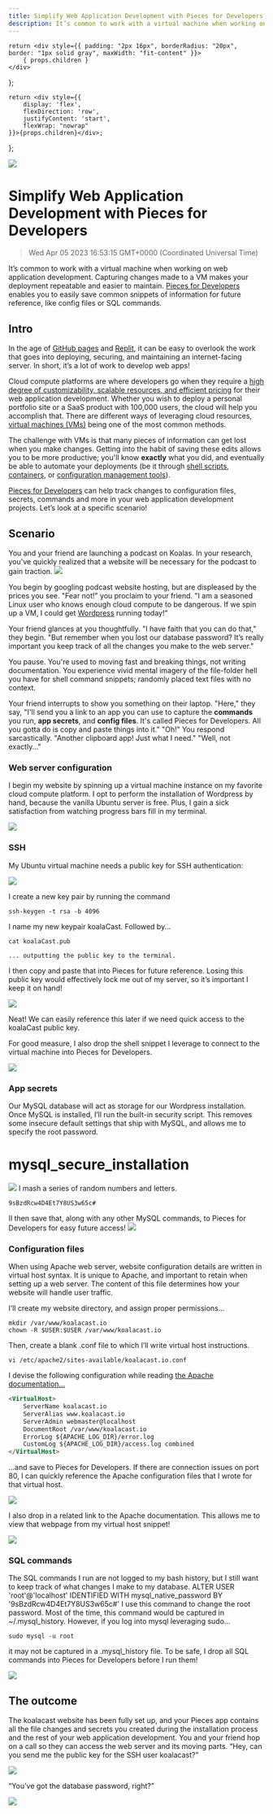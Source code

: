 ```yaml
---
title: Simplify Web Application Development with Pieces for Developers
description: It’s common to work with a virtual machine when working on web application development. Capturing changes made to a VM makes your deployment repeatable and easier to maintain. Pieces for Developers enables you to easily save common snippets of information for future reference, like config files or SQL commands.
---
```


    return <div style={{ padding: "2px 16px", borderRadius: "20px", border: "1px solid gray", maxWidth: "fit-content" }}>
        { props.children }
    </div>
};

    return <div style={{
        display: 'flex',
        flexDirection: 'row',
        justifyContent: 'start',
        flexWrap: "nowrap"
    }}>{props.children}</div>;

};

<link rel="canonical" href="https://code.pieces.app/blog/simplify-web-application-development-pieces" />

![](https://uploads-ssl.webflow.com/6143afec68f555387049efb3/62f2c54d562f4712cd6a9b37_easier-way-to-develop.jpg)

# Simplify Web Application Development with Pieces for Developers
> Wed Apr 05 2023 16:53:15 GMT+0000 (Coordinated Universal Time)

It’s common to work with a virtual machine when working on web application development. Capturing changes made to a VM makes your deployment repeatable and easier to maintain. <a href="https://pieces.app/"> Pieces for Developers</a> enables you to easily save common snippets of information for future reference, like config files or SQL commands.

## Intro
In the age of <a href="https://pages.github.com/" target="_blank"> GitHub pages</a> and <a href="https://replit.com/" target="_blank"> Replit</a>, it can be easy to overlook the work that goes into deploying, securing, and maintaining an internet-facing server. In short, it’s a lot of work to develop web apps!

Cloud compute platforms are where developers go when they require a <a href="https://www.atlassian.com/continuous-delivery/principles/cloud-computing" target="_blank"> high degree of customizability, scalable resources, and efficient pricing</a> for their web application development. Whether you wish to deploy a personal portfolio site or a SaaS product with 100,000 users, the cloud will help you accomplish that. There are different ways of leveraging cloud resources, <a href="https://azure.microsoft.com/en-us/overview/what-is-a-virtual-machine/" target="_blank"> virtual machines (VMs)</a> being one of the most common methods.

The challenge with VMs is that many pieces of information can get lost when you make changes. Getting into the habit of saving these edits allows you to be more productive; you'll know **exactly** what you did, and eventually be able to automate your deployments (be it through <a href="https://www.shellscript.sh/" target="_blank"> shell scripts</a>, <a href="https://www.docker.com/resources/what-container" target="_blank"> containers</a>, or <a href="https://en.wikipedia.org/wiki/Configuration_management#Operating_system_configuration_management" target="_blank"> configuration management tools</a>).

<a href="https://pieces.app/"> Pieces for Developers</a> can help track changes to configuration files, secrets, commands and more in your web application development projects. Let’s look at a specific scenario!

## Scenario
You and your friend are launching a podcast on Koalas. In your research, you've quickly realized that a website will be necessary for the podcast to gain traction.
![](https://uploads-ssl.webflow.com/6143afec68f555387049efb3/6_koala_liam-01_9746c2757408f969c1c24ac1eff33f9b_800.jpeg)

You begin by googling podcast website hosting, but are displeased by the prices you see. "Fear not!" you proclaim to your friend. "I am a seasoned Linux user who knows enough cloud compute to be dangerous. If we spin up a VM, I could get <a href="https://wordpress.org/" target="_blank"> Wordpress</a> running today!"

Your friend glances at you thoughtfully. "I have faith that you can do that," they begin. "But remember when you lost our database password? It’s really important you keep track of all the changes you make to the web server."

You pause. You're used to moving fast and breaking things, not writing documentation. You experience vivid mental imagery of the file-folder hell you have for shell command snippets; randomly placed text files with no context.

Your friend interrupts to show you something on their laptop. "Here," they say, "I'll send you a link to an app you can use to capture the **commands** you run, **app secrets**, and **config files**. It's called Pieces for Developers. All you gotta do is copy and paste things into it."
"Oh!" You respond sarcastically. "Another clipboard app! Just what I need."
"Well, not exactly..."

### Web server configuration

I begin my website by spinning up a virtual machine instance on my favorite cloud compute platform. I opt to perform the installation of Wordpress by hand, because the vanilla Ubuntu server is free. Plus, I gain a sick satisfaction from watching progress bars fill in my terminal.

![](https://uploads-ssl.webflow.com/6143afec68f555387049efb3/3_Untitled_ebe3a28b7cb223be2f521d987c5fac78_800.png)

### SSH
My Ubuntu virtual machine needs a public key for SSH authentication:

![](https://uploads-ssl.webflow.com/6143afec68f555387049efb3/7_Untitled1_b1220d11e3ad1efe9f028d834c42b173_800.png)

I create a new key pair by running the command

```shell
ssh-keygen -t rsa -b 4096
```
I name my new keypair koalaCast.
Followed by...

```shell
cat koalaCast.pub

... outputting the public key to the terminal.
```
I then copy and paste that into Pieces for future reference. Losing this public key would effectively lock me out of my server, so it’s important I keep it on hand!

![](https://uploads-ssl.webflow.com/6143afec68f555387049efb3/8_Untitled2_3e2459d60ba434911487939c0f3b088b_800.png)

Neat! We can easily reference this later if we need quick access to the koalaCast public key.

For good measure, I also drop the shell snippet I leverage to connect to the virtual machine into Pieces for Developers.

![](https://uploads-ssl.webflow.com/6143afec68f555387049efb3/f_Screen_Shot_2021-12-16_at_12_11_00_PM_46db1d8bc053522f8d42b90a5b8aba15_800.png)

### App secrets
Our MySQL database will act as storage for our Wordpress installation.
Once MySQL is installed, I’ll run the built-in security script. This removes some insecure default settings that ship with MySQL, and allows me to specify the root password.

# mysql_secure_installation
![](https://uploads-ssl.webflow.com/6143afec68f555387049efb3/a_Screen_Shot_2021-12-16_at_8_30_45_AM_9f09eb2fec42111d8985570f2412c2f0_800.png)
I mash a series of random numbers and letters.

```9sBzdRcw4D4Et7Y8US3w65c#```

II then save that, along with any other MySQL commands, to Pieces for Developers for easy future access!
![](https://uploads-ssl.webflow.com/6143afec68f555387049efb3/b_Screen_Shot_2021-12-16_at_8_32_35_AM_2586318de19feffd8fcc507e1b9f2500_800.png)

### Configuration files
When using Apache web server, website configuration details are written in virtual host syntax. It is unique to Apache, and important to retain when setting up a web server. The content of this file determines how your website will handle user traffic.

I’ll create my website directory, and assign proper permissions...

```shell
mkdir /var/www/koalacast.io
chown -R $USER:$USER /var/www/koalacast.io
```

Then, create a blank .conf file to which I’ll write virtual host instructions.

```shell
vi /etc/apache2/sites-available/koalacast.io.conf
```

I devise the following configuration while reading <a href="https://httpd.apache.org/docs/2.4/vhosts/examples.html" target="_blank"> the Apache documentation...</a>

```html
<VirtualHost>
    ServerName koalacast.io
    ServerAlias www.koalacast.io
    ServerAdmin webmaster@localhost
    DocumentRoot /var/www/koalacast.io
    ErrorLog ${APACHE_LOG_DIR}/error.log
    CustomLog ${APACHE_LOG_DIR}/access.log combined
</VirtualHost>
```

...and save to Pieces for Developers. If there are connection issues on port 80, I can quickly reference the Apache configuration files that I wrote for that virtual host.

![](https://uploads-ssl.webflow.com/6143afec68f555387049efb3/9_Untitled3_33c358e8eab9857ed3c6c251850a8e89_800.png)

I also drop in a related link to the Apache documentation. This allows me to view that webpage from my virtual host snippet!

![](https://uploads-ssl.webflow.com/6143afec68f555387049efb3/1_Untitled4_47ffa92aff146dc97b36459f60f1b854_800.png)

### SQL commands
The SQL commands I run are not logged to my bash history, but I still want to keep track of what changes I make to my database.
ALTER USER 'root'@'localhost' IDENTIFIED WITH mysql_native_password BY '9sBzdRcw4D4Et7Y8US3w65c#'
I use this command to change the root password. Most of the time, this command would be captured in ~/.mysql_history. However, if you log into mysql leveraging sudo...

```shell
sudo mysql -u root
```
it may not be captured in a .mysql_history file. To be safe, I drop all SQL commands into Pieces for Developers before I run them!

![](https://uploads-ssl.webflow.com/6143afec68f555387049efb3/2_Screen_Shot_2021-12-16_at_11_44_46_AM_b5c8c67bdd20ea35a7fe1886717d5263_800.png)

## The outcome
The koalacast website has been fully set up, and your Pieces app contains all the file changes and secrets you created during the installation process and the rest of your web application development.
You and your friend hop on a call so they can access the web server and its moving parts.
“Hey, can you send me the public key for the SSH user koalacast?”

![](https://uploads-ssl.webflow.com/6143afec68f555387049efb3/c_koalacast-public-key-revision_f28bc2db2243759cf2af3938dc9c054b.gif)

“You’ve got the database password, right?”

![](https://uploads-ssl.webflow.com/6143afec68f555387049efb3/d_pieces_cloudCompute_mysql_d3dbbfa1aa369ca49477aee341d5d61a.gif)


